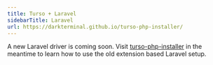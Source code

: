 ```yaml
---
title: Turso + Laravel
sidebarTitle: Laravel
url: https://darkterminal.github.io/turso-php-installer/
---
```


A new Laravel driver is coming soon. Visit [turso-php-installer](https://darkterminal.github.io/turso-php-installer/) in the meantime to learn how to use the old extension based Laravel setup.
